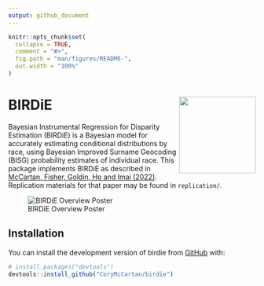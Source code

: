 ```yaml
---
output: github_document
---
```


<!-- README.md is generated from README.Rmd. Please edit that file -->

```r
knitr::opts_chunk$set(
  collapse = TRUE,
  comment = "#>",
  fig.path = "man/figures/README-",
  out.width = "100%"
)
```

# **BIRDiE** <img src="man/figures/logo.png" align="right" height="156" />

<!-- badges: start -->
<!-- badges: end -->

Bayesian Instrumental Regression for Disparity Estimation (BIRDiE) is a Bayesian
model for accurately estimating conditional distributions by race, using
Bayesian Improved Surname Geocoding (BISG) probability estimates of individual
race.
This package implements BIRDiE as described in [McCartan, Fisher, Goldin, Ho and Imai (2022)](#).
Replication materials for that paper may be found in `replication/`.

![BIRDiE Overview Poster](man/figures/poster.svg)

## Installation

You can install the development version of birdie from [GitHub](https://github.com/) with:

``` r
# install.packages("devtools")
devtools::install_github("CoryMcCartan/birdie")
```

